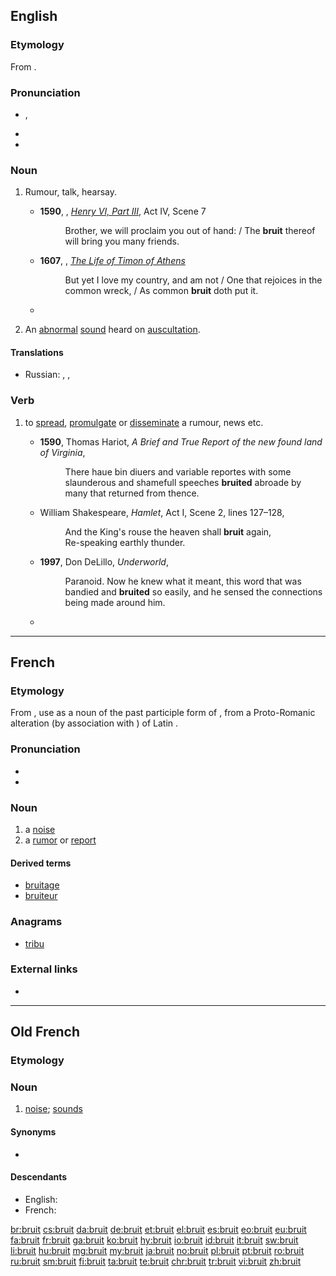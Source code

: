 ==English==

===Etymology===
From {{etyl|fro|en}} {{m|fro|bruit}}.

===Pronunciation===
* {{enPR|bro͞ot}}, {{IPA|/bruːt/|lang=en}}
* {{rhymes|uːt|lang=en}}
* {{homophones|brute|lang-en}}

===Noun===
{{en-noun|-}}

# {{label|en|archaic}} Rumour, talk, hearsay.
#* '''1590''', {{w|William Shakespeare}}, ''[[s:The Third Part of King Henry the Sixth|Henry VI, Part III]]'', Act IV, Scene 7
#*: Brother, we will proclaim you out of hand: / The '''bruit''' thereof will bring you many friends.
#* '''1607''', {{w|William Shakespeare}}, ''[[s:The Life of Timon of Athens|The Life of Timon of Athens]]''
#*: But yet I love my country, and am not / One that rejoices in the common wreck, / As common '''bruit''' doth put it.
#* {{quote-book|year=1922|author={{w|Michael Arlen}}|title=[http://openlibrary.org/works/OL1519647W “Piracy”: A Romantic Chronicle of These Days]|chapter=Ep./1/1
|passage=And so it had always pleased M. Stutz to expect great things from the dark young man whom he had first seen in his early twenties ; and his expectations had waxed rather than waned on hearing the faint '''bruit''' of the love of Ivor and Virginia—for Virginia, M. Stutz thought, would bring fineness to a point in a man like Ivor Marlay, […].}}
# {{label|en|medicine}} An [[abnormal]] [[sound]] heard on [[auscultation]]. {{qualifier|French pronunciation}}

====Translations====
{{trans-top|rumour, hearsay}}
* Russian: {{t+|ru|молва|f|tr=molvá|sc=Cyrl}}, {{t|ru|слухи|p|tr=slúxi|sc=Cyrl}}, {{t|ru|толки|p|tr=tólki|sc=Cyrl}}
{{trans-mid}}
{{trans-bottom}}

===Verb===
{{en-verb}}

# {{context|US|archaic British|lang=en}} to [[spread]], [[promulgate]] or [[disseminate]] a rumour, news etc.
#* '''1590''', Thomas Hariot, ''A Brief and True Report of the new found land of Virginia'',
#*: There haue bin diuers and variable reportes with some slaunderous and shamefull speeches '''bruited''' abroade by many that returned from thence.
#* {{circa|1600}} William Shakespeare, ''Hamlet'', Act I, Scene 2, lines 127–128,
#*: And the King's rouse the heaven shall '''bruit''' again,
#*: Re-speaking earthly thunder.
#* '''1997''', Don DeLillo, ''Underworld'',
#*: Paranoid.  Now he knew what it meant, this word that was bandied and '''bruited''' so easily, and he sensed the connections being made around him.
#* {{quote-web|date=2010-08-04
|year=
|first=
|last=
|author=Darren Murph
|authorlink=
|title=China's maglev trains to hit 1,000km/h in three years
|site=Engadget
|url=http://www.engadget.com/2010/08/04/chinas-maglev-trains-to-hit-1-000kph-in-three-years-doc-brown/
|archiveorg=
|accessdate=2013-03-18
|passage= … it's '''bruited''' that the tunnel would cost "10 to 20 million yuan …
}}

----

==French==

===Etymology===
From {{etyl|fro|fr}} {{m|fro|bruit}}, use as a noun of the past participle form of {{term|bruire||to roar}}, from a Proto-Romanic alteration (by association with {{term|braire||cry}}) of Latin {{term|rugire||roar|lang=la}}.

===Pronunciation===
* {{audio|Fr-bruit.ogg|audio|lang=fr}}
* {{IPA|/bʁɥi/|lang=fr}}

===Noun===
{{fr-noun|m}}

# a [[noise]]
# a [[rumor]] or [[report]]

====Derived terms====
* [[bruitage#French|bruitage]]
* [[bruiteur#French|bruiteur]]

===Anagrams===
* [[tribu#French|tribu]]

===External links===
* {{R:TLFi}}

----

==Old French==

===Etymology===
{{rfe|lang=fro}}

===Noun===
{{fro-noun|m}}

# [[noise]]; [[sound]]s

====Synonyms====
* {{l/fro|noise}}

====Descendants====
* English: {{l/en|bruit}}
* French: {{l/fr|bruit}}

[[br:bruit]]
[[cs:bruit]]
[[da:bruit]]
[[de:bruit]]
[[et:bruit]]
[[el:bruit]]
[[es:bruit]]
[[eo:bruit]]
[[eu:bruit]]
[[fa:bruit]]
[[fr:bruit]]
[[ga:bruit]]
[[ko:bruit]]
[[hy:bruit]]
[[io:bruit]]
[[id:bruit]]
[[it:bruit]]
[[sw:bruit]]
[[li:bruit]]
[[hu:bruit]]
[[mg:bruit]]
[[my:bruit]]
[[ja:bruit]]
[[no:bruit]]
[[pl:bruit]]
[[pt:bruit]]
[[ro:bruit]]
[[ru:bruit]]
[[sm:bruit]]
[[fi:bruit]]
[[ta:bruit]]
[[te:bruit]]
[[chr:bruit]]
[[tr:bruit]]
[[vi:bruit]]
[[zh:bruit]]